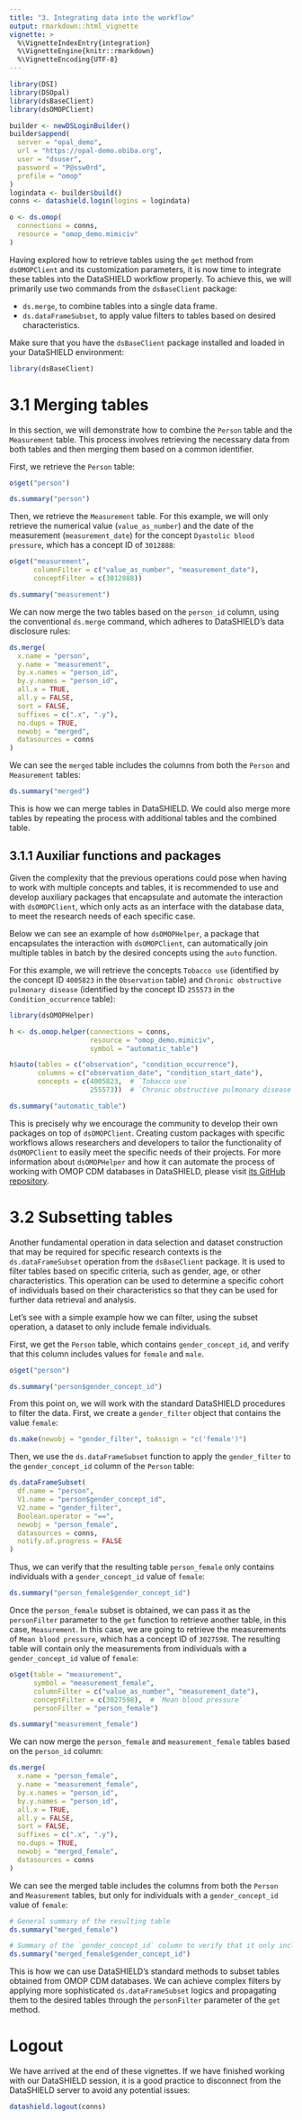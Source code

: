 ```yaml
---
title: "3. Integrating data into the workflow"
output: rmarkdown::html_vignette
vignette: >
  %\VignetteIndexEntry{integration}
  %\VignetteEngine{knitr::rmarkdown}
  %\VignetteEncoding{UTF-8}
---
```


```r
library(DSI)
library(DSOpal)
library(dsBaseClient)
library(dsOMOPClient)

builder <- newDSLoginBuilder()
builder$append(
  server = "opal_demo",
  url = "https://opal-demo.obiba.org",
  user = "dsuser",
  password = "P@ssw0rd",
  profile = "omop"
)
logindata <- builder$build()
conns <- datashield.login(logins = logindata)

o <- ds.omop(
  connections = conns,
  resource = "omop_demo.mimiciv"
)
```

Having explored how to retrieve tables using the `get` method from `dsOMOPClient` and its customization parameters, it is now time to integrate these tables into the DataSHIELD workflow properly. To achieve this, we will primarily use two commands from the `dsBaseClient` package:

- `ds.merge`, to combine tables into a single data frame.
- `ds.dataFrameSubset`, to apply value filters to tables based on desired characteristics.

Make sure that you have the `dsBaseClient` package installed and loaded in your DataSHIELD environment:

```r
library(dsBaseClient)
```

# 3.1 Merging tables

In this section, we will demonstrate how to combine the `Person` table and the `Measurement` table. This process involves retrieving the necessary data from both tables and then merging them based on a common identifier.

First, we retrieve the `Person` table:

```r
o$get("person")

ds.summary("person")
```

Then, we retrieve the `Measurement` table. For this example, we will only retrieve the numerical value (`value_as_number`) and the date of the measurement (`measurement_date`) for the concept `Dyastolic blood pressure`, which has a concept ID of `3012888`:

```r
o$get("measurement",
      columnFilter = c("value_as_number", "measurement_date"),
      conceptFilter = c(3012888))

ds.summary("measurement")
```

We can now merge the two tables based on the `person_id` column, using the conventional `ds.merge` command, which adheres to DataSHIELD's data disclosure rules:

```r
ds.merge(
  x.name = "person",
  y.name = "measurement",
  by.x.names = "person_id",
  by.y.names = "person_id",
  all.x = TRUE,
  all.y = FALSE,
  sort = FALSE,
  suffixes = c(".x", ".y"),
  no.dups = TRUE,
  newobj = "merged",
  datasources = conns
)
```

We can see the `merged` table includes the columns from both the `Person` and `Measurement` tables:

```r
ds.summary("merged")
```

This is how we can merge tables in DataSHIELD. We could also merge more tables by repeating the process with additional tables and the combined table.

## 3.1.1 Auxiliar functions and packages

Given the complexity that the previous operations could pose when having to work with multiple concepts and tables, it is recommended to use and develop auxiliary packages that encapsulate and automate the interaction with `dsOMOPClient`, which only acts as an interface with the database data, to meet the research needs of each specific case.

Below we can see an example of how `dsOMOPHelper`, a package that encapsulates the interaction with `dsOMOPClient`, can automatically join multiple tables in batch by the desired concepts using the `auto` function. 

For this example, we will retrieve the concepts `Tobacco use` (identified by the concept ID `4005823` in the `Observation` table) and `Chronic obstructive pulmonary disease` (identified by the concept ID `255573` in the `Condition_occurrence` table):

```r
library(dsOMOPHelper)

h <- ds.omop.helper(connections = conns,
                    resource = "omop_demo.mimiciv",
                    symbol = "automatic_table")

h$auto(tables = c("observation", "condition_occurrence"),
       columns = c("observation_date", "condition_start_date"),
       concepts = c(4005823,  # `Tobacco use`
                    255573))  # `Chronic obstructive pulmonary disease`

ds.summary("automatic_table")
```

This is precisely why we encourage the community to develop their own packages on top of `dsOMOPClient`. Creating custom packages with specific workflows allows researchers and developers to tailor the functionality of `dsOMOPClient` to easily meet the specific needs of their projects. For more information about `dsOMOPHelper` and how it can automate the process of working with OMOP CDM databases in DataSHIELD, please visit [its GitHub repository](https://github.com/isglobal-brge/dsOMOPHelper).

# 3.2 Subsetting tables

Another fundamental operation in data selection and dataset construction that may be required for specific research contexts is the `ds.dataFrameSubset` operation from the `dsBaseClient` package. It is used to filter tables based on specific criteria, such as gender, age, or other characteristics. This operation can be used to determine a specific cohort of individuals based on their characteristics so that they can be used for further data retrieval and analysis.

Let's see with a simple example how we can filter, using the subset operation, a dataset to only include female individuals.

First, we get the `Person` table, which contains `gender_concept_id`, and verify that this column includes values for `female` and `male`.

```r
o$get("person")

ds.summary("person$gender_concept_id")
```

From this point on, we will work with the standard DataSHIELD procedures to filter the data. First, we create a `gender_filter` object that contains the value `female`:

```r
ds.make(newobj = "gender_filter", toAssign = "c('female')")
```

Then, we use the `ds.dataFrameSubset` function to apply the `gender_filter` to the `gender_concept_id` column of the `Person` table:

```r
ds.dataFrameSubset(
  df.name = "person",
  V1.name = "person$gender_concept_id",
  V2.name = "gender_filter",
  Boolean.operator = "==",
  newobj = "person_female",
  datasources = conns,
  notify.of.progress = FALSE
)
```

Thus, we can verify that the resulting table `person_female` only contains individuals with a `gender_concept_id` value of `female`:

```r
ds.summary("person_female$gender_concept_id")
```

Once the `person_female` subset is obtained, we can pass it as the `personFilter` parameter to the `get` function to retrieve another table, in this case, `Measurement`. In this case, we are going to retrieve the measurements of `Mean blood pressure`, which has a concept ID of `3027598`. The resulting table will contain only the measurements from individuals with a `gender_concept_id` value of `female`:

```r
o$get(table = "measurement",
      symbol = "measurement_female",
      columnFilter = c("value_as_number", "measurement_date"),
      conceptFilter = c(3027598),  # `Mean blood pressure`
      personFilter = "person_female")

ds.summary("measurement_female")
```

We can now merge the `person_female` and `measurement_female` tables based on the `person_id` column:

```r
ds.merge(
  x.name = "person_female",
  y.name = "measurement_female",
  by.x.names = "person_id",
  by.y.names = "person_id",
  all.x = TRUE,
  all.y = FALSE,
  sort = FALSE,
  suffixes = c(".x", ".y"),
  no.dups = TRUE,
  newobj = "merged_female",
  datasources = conns
)
```

We can see the merged table includes the columns from both the `Person` and `Measurement` tables, but only for individuals with a `gender_concept_id` value of `female`:

```r
# General summary of the resulting table
ds.summary("merged_female")

# Summary of the `gender_concept_id` column to verify that it only includes `female` values
ds.summary("merged_female$gender_concept_id")
```

This is how we can use DataSHIELD's standard methods to subset tables obtained from OMOP CDM databases. We can achieve complex filters by applying more sophisticated `ds.dataFrameSubset` logics and propagating them to the desired tables through the `personFilter` parameter of the `get` method.

# Logout

We have arrived at the end of these vignettes. If we have finished working with our DataSHIELD session, it is a good practice to disconnect from the DataSHIELD server to avoid any potential issues: 

```r
datashield.logout(conns)
```

